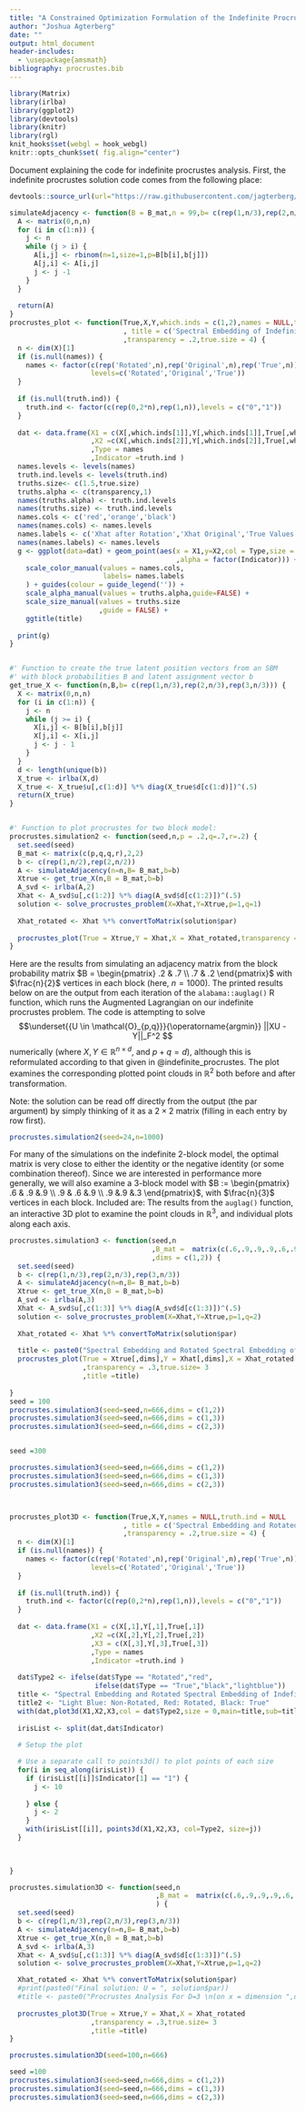 ```yaml
---
title: "A Constrained Optimization Formulation of the Indefinite Procrustes Problem"
author: "Joshua Agterberg"
date: ""
output: html_document
header-includes: 
  - \usepackage{amsmath}
bibliography: procrustes.bib
---
```

```r
library(Matrix)
library(irlba)
library(ggplot2)
library(devtools)
library(knitr)
library(rgl)
knit_hooks$set(webgl = hook_webgl)
knitr::opts_chunk$set( fig.align="center")
```
Document explaining the code for indefinite procrustes analysis.  First, the indefinite procrustes solution code comes from the following place:
```r
devtools::source_url(url="https://raw.githubusercontent.com/jagterberg/indefinite_procrustes/master/indefinite_procrustes.R")
```
```r
simulateAdjacency <- function(B = B_mat,n = 99,b= c(rep(1,n/3),rep(2,n/3),rep(3,n/3))) {
  A <- matrix(0,n,n)
  for (i in c(1:n)) {
    j <- n
    while (j > i) {
      A[i,j] <- rbinom(n=1,size=1,p=B[b[i],b[j]])
      A[j,i] <- A[i,j]
      j <- j -1
    }
  }
  
  return(A)
}
procrustes_plot <- function(True,X,Y,which.inds = c(1,2),names = NULL,truth.ind = NULL
                            , title = c('Spectral Embedding of Indefinite Matrix after \nApplying Indefinite Procrustes Analysis')
                            ,transparency = .2,true.size = 4) {
  n <- dim(X)[1]
  if (is.null(names)) {
    names <- factor(c(rep('Rotated',n),rep('Original',n),rep('True',n)),
                    levels=c('Rotated','Original','True'))
  }
  
  if (is.null(truth.ind)) {
    truth.ind <- factor(c(rep(0,2*n),rep(1,n)),levels = c("0","1"))
  }
  
  dat <- data.frame(X1 = c(X[,which.inds[1]],Y[,which.inds[1]],True[,which.inds[1]])
                    ,X2 =c(X[,which.inds[2]],Y[,which.inds[2]],True[,which.inds[2]])
                    ,Type = names
                    ,Indicator =truth.ind )
  names.levels <- levels(names)
  truth.ind.levels <- levels(truth.ind)
  truths.size<- c(1.5,true.size)
  truths.alpha <- c(transparency,1)
  names(truths.alpha) <- truth.ind.levels
  names(truths.size) <- truth.ind.levels
  names.cols <- c('red','orange','black')
  names(names.cols) <- names.levels
  names.labels <- c('Xhat after Rotation','Xhat Original','True Values')
  names(names.labels) <- names.levels
  g <- ggplot(data=dat) + geom_point(aes(x = X1,y=X2,col = Type,size = as.factor(Indicator)
                                         ,alpha = factor(Indicator))) + 
    scale_color_manual(values = names.cols,
                       labels= names.labels
    ) + guides(colour = guide_legend('')) +
    scale_alpha_manual(values = truths.alpha,guide=FALSE) +
    scale_size_manual(values = truths.size
                      ,guide = FALSE) +
    ggtitle(title)
  
  print(g)
}


#' Function to create the true latent position vectors from an SBM 
#' with block probabilities B and latent assignment vector b
get_true_X <- function(n,B,b= c(rep(1,n/3),rep(2,n/3),rep(3,n/3))) {
  X <- matrix(0,n,n)
  for (i in c(1:n)) {
    j <- n
    while (j >= i) {
      X[i,j] <- B[b[i],b[j]]
      X[j,i] <- X[i,j]
      j <- j - 1
    }
  }
  d <- length(unique(b))
  X_true <- irlba(X,d)
  X_true <- X_true$u[,c(1:d)] %*% diag(X_true$d[c(1:d)])^(.5)
  return(X_true)
}


#' Function to plot procrustes for two block model:
procrustes.simulation2 <- function(seed,n,p = .2,q=.7,r=.2) {
  set.seed(seed)
  B_mat <- matrix(c(p,q,q,r),2,2)
  b <- c(rep(1,n/2),rep(2,n/2))
  A <- simulateAdjacency(n=n,B= B_mat,b=b)
  Xtrue <- get_true_X(n,B = B_mat,b=b)
  A_svd <- irlba(A,2)
  Xhat <- A_svd$u[,c(1:2)] %*% diag(A_svd$d[c(1:2)])^(.5)
  solution <- solve_procrustes_problem(X=Xhat,Y=Xtrue,p=1,q=1)
  
  Xhat_rotated <- Xhat %*% convertToMatrix(solution$par)
  
  procrustes_plot(True = Xtrue,Y = Xhat,X = Xhat_rotated,transparency = .3,true.size= 3)
}
```
Here are the results from simulating an adjacency matrix from the block probability matrix $B = \begin{pmatrix} .2 & .7 \\ .7 & .2 \end{pmatrix}$ with $\frac{n}{2}$ vertices in each block (here, $n = 1000$).  The printed results below on are the output from each iteration of the `alabama::auglag()` R function, which runs the Augmented Lagrangian on our indefinite procrustes problem.  The code is attempting to solve
$$\underset{{U \in \mathcal{O}_{p,q}}}{\operatorname{argmin}} ||XU - Y||_F^2 $$
numerically (where $X,Y \in \mathbb{R}^{n \times d}$, and $p+q = d$),  although this is reformulated according to that given in @indefinite_procrustes.  The plot examines the corresponding plotted point clouds in $\mathbb{R}^2$ both before and after transformation.  

Note: the solution can be read off directly from the output (the par argument) by simply thinking of it as a $2 \times 2$ matrix (filling in each entry by row first).
```r
procrustes.simulation2(seed=24,n=1000)
```
For many of the simulations on the indefinite 2-block model, the optimal matrix is very close to either the identity or the negative identity (or some combination thereof).  Since we are interested in performance more generally,  we will also examine a 3-block model with $B := \begin{pmatrix} .6 & .9 &.9 \\ .9 & .6 &.9 \\ .9 &.9 &.3 \end{pmatrix}$, with $\frac{n}{3}$ vertices in each block. Included are: The results from the `auglag()` function, an interactive 3D plot to examine the point clouds in $\mathbb{R}^3$, and individual plots along each axis.
```r
procrustes.simulation3 <- function(seed,n
                                   ,B_mat =  matrix(c(.6,.9,.9,.9,.6,.9,.9,.9,.3),3,3)
                                   ,dims = c(1,2)) {
  set.seed(seed)
  b <- c(rep(1,n/3),rep(2,n/3),rep(3,n/3))
  A <- simulateAdjacency(n=n,B= B_mat,b=b)
  Xtrue <- get_true_X(n,B = B_mat,b=b)
  A_svd <- irlba(A,3)
  Xhat <- A_svd$u[,c(1:3)] %*% diag(A_svd$d[c(1:3)])^(.5)
  solution <- solve_procrustes_problem(X=Xhat,Y=Xtrue,p=1,q=2)
  
  Xhat_rotated <- Xhat %*% convertToMatrix(solution$par)
  
  title <- paste0("Spectral Embedding and Rotated Spectral Embedding of Indefinite Matrix\n(on x = dimension ",dims[1],", y = dimension ",dims[2],")")
  procrustes_plot(True = Xtrue[,dims],Y = Xhat[,dims],X = Xhat_rotated[,dims]
                  ,transparency = .3,true.size= 3
                  ,title =title)
  
}
seed = 100
procrustes.simulation3(seed=seed,n=666,dims = c(1,2))
procrustes.simulation3(seed=seed,n=666,dims = c(1,3))
procrustes.simulation3(seed=seed,n=666,dims = c(2,3))


seed =300

procrustes.simulation3(seed=seed,n=666,dims = c(1,2))
procrustes.simulation3(seed=seed,n=666,dims = c(1,3))
procrustes.simulation3(seed=seed,n=666,dims = c(2,3))



procrustes_plot3D <- function(True,X,Y,names = NULL,truth.ind = NULL
                            , title = c('Spectral Embedding and Rotated Spectral Embedding of Indefinite Matrix')
                            ,transparency = .2,true.size = 4) {
  n <- dim(X)[1]
  if (is.null(names)) {
    names <- factor(c(rep('Rotated',n),rep('Original',n),rep('True',n)),
                    levels=c('Rotated','Original','True'))
  }
  
  if (is.null(truth.ind)) {
    truth.ind <- factor(c(rep(0,2*n),rep(1,n)),levels = c("0","1"))
  }
  
  dat <- data.frame(X1 = c(X[,1],Y[,1],True[,1])
                    ,X2 =c(X[,2],Y[,2],True[,2])
                    ,X3 = c(X[,3],Y[,3],True[,3])
                    ,Type = names
                    ,Indicator =truth.ind )
 
  dat$Type2 <- ifelse(dat$Type == "Rotated","red",
                     ifelse(dat$Type == "True","black","lightblue"))
  title <- "Spectral Embedding and Rotated Spectral Embedding of Indefinite Matrix"
  title2 <- "Light Blue: Non-Rotated, Red: Rotated, Black: True"
  with(dat,plot3d(X1,X2,X3,col = dat$Type2,size = 0,main=title,sub=title2,box=FALSE,axes=TRUE))
 
  irisList <- split(dat,dat$Indicator)
  
  # Setup the plot

  # Use a separate call to points3d() to plot points of each size
  for(i in seq_along(irisList)) {
    if (irisList[[i]]$Indicator[1] == "1") {
      j <- 10
    
    } else {
      j <- 2
    }
    with(irisList[[i]], points3d(X1,X2,X3, col=Type2, size=j))
  }
  

  
}

procrustes.simulation3D <- function(seed,n
                                    ,B_mat =  matrix(c(.6,.9,.9,.9,.6,.9,.9,.9,.3),3,3)
                                    ) {
  set.seed(seed)
  b <- c(rep(1,n/3),rep(2,n/3),rep(3,n/3))
  A <- simulateAdjacency(n=n,B= B_mat,b=b)
  Xtrue <- get_true_X(n,B = B_mat,b=b)
  A_svd <- irlba(A,3)
  Xhat <- A_svd$u[,c(1:3)] %*% diag(A_svd$d[c(1:3)])^(.5)
  solution <- solve_procrustes_problem(X=Xhat,Y=Xtrue,p=1,q=2)

  Xhat_rotated <- Xhat %*% convertToMatrix(solution$par)
  #print(paste0("Final solution: U = ", solution$par))
  #title <- paste0("Procrustes Analysis For D=3 \n(on x = dimension ",dims[1],", y = dimension ",dims[2],")")
  
  procrustes_plot3D(True = Xtrue,Y = Xhat,X = Xhat_rotated
                    ,transparency = .3,true.size= 3
                    ,title =title)
}
```
```r
procrustes.simulation3D(seed=100,n=666)
```
```r
seed =100
procrustes.simulation3(seed=seed,n=666,dims = c(1,2))
procrustes.simulation3(seed=seed,n=666,dims = c(1,3))
procrustes.simulation3(seed=seed,n=666,dims = c(2,3))
```
